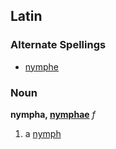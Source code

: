 ==Latin==
===Alternate Spellings===
*[[nymphe]]
===Noun===
'''nympha, [[Wiktionary Appendix:Latin first declension|nymphae]]''' ''f''

# a [[nymph]]